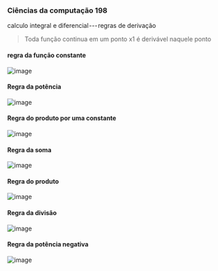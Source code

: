 




### Ciências da computação 198

calculo integral e diferencial --- regras de derivação

> Toda função continua em um ponto x1 é derivável naquele ponto

#### regra da função constante

![image](https://cdn-images-1.medium.com/max/800/1*I51v-75EeerwyOy0uP1Y2A.png)

#### Regra da potência

![image](https://cdn-images-1.medium.com/max/800/1*mKa3oef5uF5MGZdn_2o5ow.png)

#### Regra do produto por uma constante

![image](https://cdn-images-1.medium.com/max/800/1*Tavyoi7iyHw-VJFIwCwZXg.png)

#### Regra da soma

![image](https://cdn-images-1.medium.com/max/800/1*jvYxwGldiiM7x24Y73Wf0A.png)

#### Regra do produto

![image](https://cdn-images-1.medium.com/max/800/1*qThCLjy6Yg-sOcUZT5AD9A.png)

#### Regra da divisão

![image](https://cdn-images-1.medium.com/max/800/1*8qmFwekUv7NVYy8aQxjrYQ.png)

#### Regra da potência negativa

![image](https://cdn-images-1.medium.com/max/800/1*mQEeA2Jhpd8Kp4tTYb4yOw.png)


